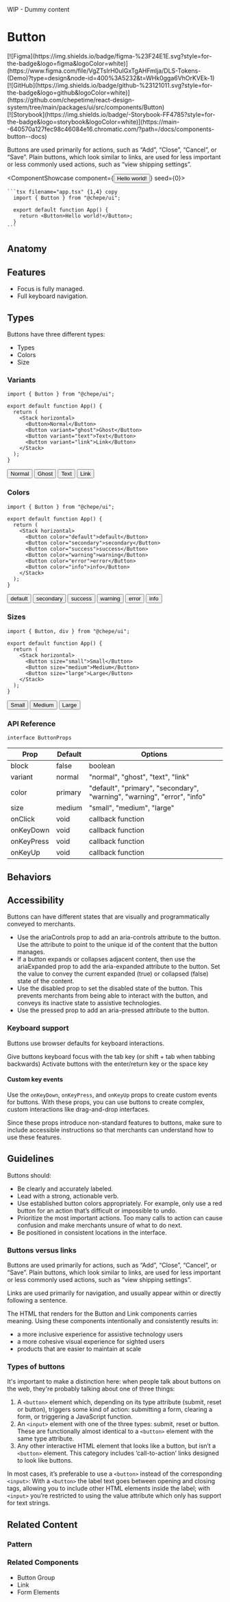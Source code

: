 

<Callout emoji="⚠️" type="warning">
  WIP - Dummy content
</Callout>

# Button

<Stack horizontal spacing={4}>
  <div>
    [![Figma](https://img.shields.io/badge/figma-%23F24E1E.svg?style=for-the-badge&logo=figma&logoColor=white)](https://www.figma.com/file/VgZTsIrH0uIGxTgAHFmlja/DLS-Tokens-(Demo)?type=design&node-id=400%3A5232&t=WHk0gga6VhOrKVEk-1)
  </div>
  <div>
    [![GitHub](https://img.shields.io/badge/github-%23121011.svg?style=for-the-badge&logo=github&logoColor=white)](https://github.com/chepetime/react-design-system/tree/main/packages/ui/src/components/Button)
  </div>
  <div>
    [![Storybook](https://img.shields.io/badge/-Storybook-FF4785?style=for-the-badge&logo=storybook&logoColor=white)](https://main--640570a127fec98c46084e16.chromatic.com/?path=/docs/components-button--docs)
  </div>
</Stack>

Buttons are used primarily for actions, such as “Add”, “Close”, “Cancel”, or “Save”. Plain buttons, which look similar to links, are used for less important or less commonly used actions, such as “view shipping settings”.

<ComponentShowcase component={<Button>Hello world!</Button>} seed={0}>
   <div>

    ```tsx filename="app.tsx" {1,4} copy
      import { Button } from "@chepe/ui";

      export default function App() {
        return <Button>Hello world!</Button>;
      }
    ```

  </div>
</ComponentShowcase>

## Anatomy

## Features

- Focus is fully managed.
- Full keyboard navigation.

## Types

Buttons have three different types:

- Types
- Colors
- Size

### Variants

```tsx filename="app.tsx" copy
import { Button } from "@chepe/ui";

export default function App() {
  return (
    <Stack horizontal>
      <Button>Normal</Button>
      <Button variant="ghost">Ghost</Button>
      <Button variant="text">Text</Button>
      <Button variant="link">Link</Button>
    </Stack>
  );
}
```

<ComponentContainer>
  <Stack horizontal>
    <Button>Normal</Button>
    <Button variant="ghost">Ghost</Button>
    <Button variant="text">Text</Button>
    <Button variant="link">Link</Button>
  </Stack>
</ComponentContainer>

### Colors

```tsx filename="app.tsx" copy
import { Button } from "@chepe/ui";

export default function App() {
  return (
    <Stack horizontal>
      <Button color="default">default</Button>
      <Button color="secondary">secondary</Button>
      <Button color="success">success</Button>
      <Button color="warning">warning</Button>
      <Button color="error">error</Button>
      <Button color="info">info</Button>
    </Stack>
  );
}
```

<ComponentContainer>
  <Stack horizontal>
    <Button color="default">default</Button>
    <Button color="secondary">secondary</Button>
    <Button color="success">success</Button>
    <Button color="warning">warning</Button>
    <Button color="error">error</Button>
    <Button color="info">info</Button>
  </Stack>
</ComponentContainer>

### Sizes

```tsx filename="app.tsx" copy
import { Button, div } from "@chepe/ui";

export default function App() {
  return (
    <Stack horizontal>
      <Button size="small">Small</Button>
      <Button size="medium">Medium</Button>
      <Button size="large">Large</Button>
    </Stack>
  );
}
```

<ComponentContainer>
  <Stack horizontal>
    <Button size="small">Small</Button>
    <Button size="medium">Medium</Button>
    <Button size="large">Large</Button>
  </Stack>
</ComponentContainer>

### API Reference

`interface ButtonProps`

| Prop       | Default | Options                                                                  |
| ---------- | ------- | ------------------------------------------------------------------------ |
| block      | false   | boolean                                                                  |
| variant    | normal  | "normal", "ghost", "text", "link"                                        |
| color      | primary | "default", "primary", "secondary", "warning", "warning", "error", "info" |
| size       | medium  | "small", "medium", "large"                                               |
| onClick    | void    | callback function                                                        |
| onKeyDown  | void    | callback function                                                        |
| onKeyPress | void    | callback function                                                        |
| onKeyUp    | void    | callback function                                                        |

## Behaviors

## Accessibility

Buttons can have different states that are visually and programmatically conveyed to merchants.

- Use the ariaControls prop to add an aria-controls attribute to the button. Use the attribute to point to the unique id of the content that the button manages.
- If a button expands or collapses adjacent content, then use the ariaExpanded prop to add the aria-expanded attribute to the button. Set the value to convey the current expanded (true) or collapsed (false) state of the content.
- Use the disabled prop to set the disabled state of the button. This prevents merchants from being able to interact with the button, and conveys its inactive state to assistive technologies.
- Use the pressed prop to add an aria-pressed attribute to the button.

### Keyboard support

Buttons use browser defaults for keyboard interactions.

Give buttons keyboard focus with the tab key (or shift + tab when tabbing backwards)
Activate buttons with the enter/return key or the space key

#### Custom key events

Use the `onKeyDown`, `onKeyPress`, and `onKeyUp` props to create custom events for buttons. With these props, you can use buttons to create complex, custom interactions like drag-and-drop interfaces.

Since these props introduce non-standard features to buttons, make sure to include accessible instructions so that merchants can understand how to use these features.

## Guidelines

Buttons should:

- Be clearly and accurately labeled.
- Lead with a strong, actionable verb.
- Use established button colors appropriately. For example, only use a red button for an action that’s difficult or impossible to undo.
- Prioritize the most important actions. Too many calls to action can cause confusion and make merchants unsure of what to do next.
- Be positioned in consistent locations in the interface.

### Buttons versus links

Buttons are used primarily for actions, such as “Add”, “Close”, “Cancel”, or “Save”. Plain buttons, which look similar to links, are used for less important or less commonly used actions, such as “view shipping settings”.

Links are used primarily for navigation, and usually appear within or directly following a sentence.

The HTML that renders for the Button and Link components carries meaning. Using these components intentionally and consistently results in:

- a more inclusive experience for assistive technology users
- a more cohesive visual experience for sighted users
- products that are easier to maintain at scale

### Types of buttons

It's important to make a distinction here: when people talk about buttons on the web, they're probably talking about one of three things:

1. A `<button>` element which, depending on its type attribute (submit, reset or button), triggers some kind of action: submitting a form, clearing a form, or triggering a JavaScript function.
2. An `<input>` element with one of the three types: submit, reset or button. These are functionally almost identical to a `<button>` element with the same type attribute.
3. Any other interactive HTML element that looks like a button, but isn’t a `<button>` element. This category includes ‘call-to-action’ links designed to look like buttons.

In most cases, it’s preferable to use a `<button>` instead of the corresponding `<input>`: With a `<button>` the label text goes between opening and closing tags, allowing you to include other HTML elements inside the label; with `<input>` you’re restricted to using the value attribute which only has support for text strings.

## Related Content

### Pattern

### Related Components

- Button Group
- Link
- Form Elements
